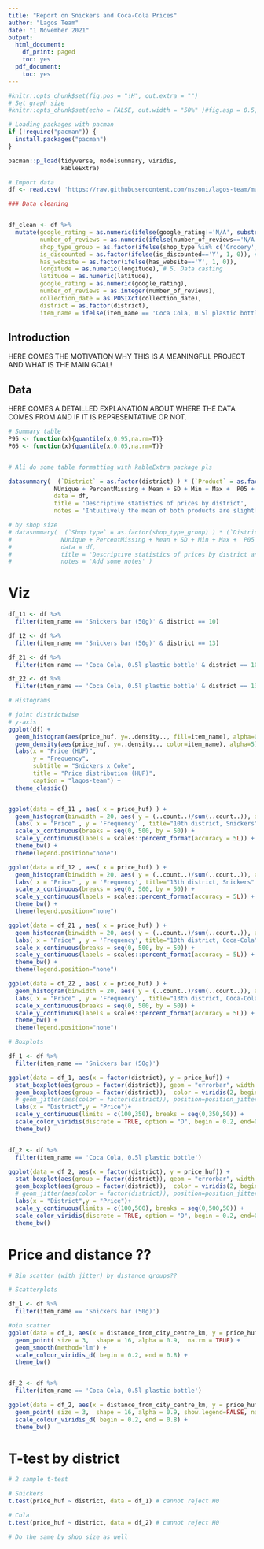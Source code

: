 ```yaml
---
title: "Report on Snickers and Coca-Cola Prices"
author: "Lagos Team"
date: "1 November 2021"
output:
  html_document:
    df_print: paged
    toc: yes
  pdf_document:
    toc: yes
---
```


```r
#knitr::opts_chunk$set(fig.pos = "!H", out.extra = "")
# Set graph size
#knitr::opts_chunk$set(echo = FALSE, out.width = "50%" )#fig.asp = 0.5, fig.width = 7, out.width = "90%" )

# Loading packages with pacman
if (!require("pacman")) {
  install.packages("pacman")
}

pacman::p_load(tidyverse, modelsummary, viridis,
               kableExtra)

# Import data
df <- read.csv( 'https://raw.githubusercontent.com/nszoni/lagos-team/main/coding-1/data/Data_DA1_HW1_Lagos.csv' )

```


```r

### Data cleaning


df_clean <- df %>% 
  mutate(google_rating = as.numeric(ifelse(google_rating!='N/A', substr(google_rating,1,3), NA)), # 1. Correct ratings and NAs
         number_of_reviews = as.numeric(ifelse(number_of_reviews=='N/A', NA, number_of_reviews)), # 2. Correct number of reviews NA
         shop_type_group = as.factor(ifelse(shop_type %in% c('Grocery', 'Gas station', "Supermarket", "Other"), "Big shop", "Small shop")), # 3. Create group for shop size
         is_discounted = as.factor(ifelse(is_discounted=='Y', 1, 0)), # 4. Replace booelan flags
         has_website = as.factor(ifelse(has_website=='Y', 1, 0)),
         longitude = as.numeric(longitude), # 5. Data casting
         latitude = as.numeric(latitude),
         google_rating = as.numeric(google_rating),
         number_of_reviews = as.integer(number_of_reviews),
         collection_date = as.POSIXct(collection_date),
         district = as.factor(district), 
         item_name = ifelse(item_name == 'Coca Cola, 0.5l plastic bottle', 'Coke 0.5l', 'Snickers 50g')) #5. Shortening item names

```

## Introduction
HERE COMES THE MOTIVATION WHY THIS IS A MEANINGFUL PROJECT AND WHAT IS THE MAIN GOAL!

## Data
HERE COMES A DETAILLED EXPLANATION ABOUT WHERE THE DATA COMES FROM AND IF IT IS REPRESENTATIVE OR NOT.


```r

# Summary table
P95 <- function(x){quantile(x,0.95,na.rm=T)}
P05 <- function(x){quantile(x,0.05,na.rm=T)}


# Ali do some table formatting with kableExtra package pls

datasummary(  (`District` = as.factor(district) ) * (`Product` = as.factor(item_name)) * (`Price` = price_huf ) ~ 
             NUnique + PercentMissing + Mean + SD + Min + Max +  P05 + Median + P95 + Histogram, 
             data = df,
             title = 'Descriptive statistics of prices by district',
             notes = 'Intuitively the mean of both products are slightly higher in the inner 13th district. Also there is less variation in price of Snicker bars and more variation in the price of Coke. Those who are living in the inner city have to pay a larger entry price for Coke. The distribution of prices in teh inner district is shofted a bit considering the percentiles' )

# by shop size     
# datasummary(  (`Shop type` = as.factor(shop_type_group) ) * (`District` = as.factor(district) ) * (`Product` = as.factor(item_name)) * (`Price` = price_huf ) ~ 
#              NUnique + PercentMissing + Mean + SD + Min + Max +  P05 + Median + P95, 
#              data = df,
#              title = 'Descriptive statistics of prices by district and shop size',
#              notes = 'Add some notes' )

```

# Viz

```r
df_11 <- df %>% 
  filter(item_name == 'Snickers bar (50g)' & district == 10) 

df_12 <- df %>% 
  filter(item_name == 'Snickers bar (50g)' & district == 13) 

df_21 <- df %>% 
  filter(item_name == 'Coca Cola, 0.5l plastic bottle' & district == 10) 

df_22 <- df %>% 
  filter(item_name == 'Coca Cola, 0.5l plastic bottle' & district == 13) 

# Histograms

# joint districtwise
# y-axis
ggplot(df) + 
  geom_histogram(aes(price_huf, y=..density.., fill=item_name), alpha=0.6, position="identity", bins = 10) +
  geom_density(aes(price_huf, y=..density.., color=item_name), alpha=5) +
  labs(x = "Price (HUF)",
       y = "Frequency",
       subtitle = "Snickers x Coke",
       title = "Price distribution (HUF)",
       caption = "lagos-team") +
  theme_classic()


ggplot(data = df_11 , aes( x = price_huf) ) +
  geom_histogram(binwidth = 20, aes( y = (..count..)/sum(..count..)), alpha =0.8) +
  labs( x = "Price" , y = 'Frequency' , title="10th district, Snickers" ) +
  scale_x_continuous(breaks = seq(0, 500, by = 50)) +
  scale_y_continuous(labels = scales::percent_format(accuracy = 5L)) +
  theme_bw() +
  theme(legend.position="none")

ggplot(data = df_12 , aes( x = price_huf) ) +
  geom_histogram(binwidth = 20, aes( y = (..count..)/sum(..count..)), alpha =0.8) +
  labs( x = "Price" , y = 'Frequency', title="13th district, Snickers"  ) +
  scale_x_continuous(breaks = seq(0, 500, by = 50)) +
  scale_y_continuous(labels = scales::percent_format(accuracy = 5L)) +
  theme_bw() +
  theme(legend.position="none")

ggplot(data = df_21 , aes( x = price_huf) ) +
  geom_histogram(binwidth = 20, aes( y = (..count..)/sum(..count..)), alpha =0.8) +
  labs( x = "Price" , y = 'Frequency', title="10th district, Coca-Cola"  ) +
  scale_x_continuous(breaks = seq(0, 500, by = 50)) +
  scale_y_continuous(labels = scales::percent_format(accuracy = 5L)) +
  theme_bw() +
  theme(legend.position="none")

ggplot(data = df_22 , aes( x = price_huf) ) +
  geom_histogram(binwidth = 20, aes( y = (..count..)/sum(..count..)), alpha =0.8) +
  labs( x = "Price" , y = 'Frequency' , title="13th district, Coca-Cola" ) +
  scale_x_continuous(breaks = seq(0, 500, by = 50)) +
  scale_y_continuous(labels = scales::percent_format(accuracy = 5L)) +
  theme_bw() +
  theme(legend.position="none")


```


```r

# Boxplots

df_1 <- df %>% 
  filter(item_name == 'Snickers bar (50g)') 

ggplot(data = df_1, aes(x = factor(district), y = price_huf)) +
  stat_boxplot(aes(group = factor(district)), geom = "errorbar", width = 0.2, color = viridis(2, begin=0.2, end=0.8), size = 0.1) +
  geom_boxplot(aes(group = factor(district)),  color = viridis(2, begin=0.2, end=0.8), fill = viridis(2, begin=0.2, end=0.8), size = 0.5, width =  0.5, alpha = 0.6) +  # , outlier.shape = NA
  # geom_jitter(aes(color = factor(district)), position=position_jitter(0.1), size = 1.5, show.legend=F) +
  labs(x = "District",y = "Price")+
  scale_y_continuous(limits = c(100,350), breaks = seq(0,350,50)) +
  scale_color_viridis(discrete = TRUE, option = "D", begin = 0.2, end=0.8)+
  theme_bw() 


df_2 <- df %>% 
  filter(item_name == 'Coca Cola, 0.5l plastic bottle') 

ggplot(data = df_2, aes(x = factor(district), y = price_huf)) +
  stat_boxplot(aes(group = factor(district)), geom = "errorbar", width = 0.2, color = viridis(2, begin=0.2, end=0.8), size = 0.1) +
  geom_boxplot(aes(group = factor(district)),  color = viridis(2, begin=0.2, end=0.8), fill = viridis(2, begin=0.2, end=0.8), size = 0.5, width =  0.5, alpha = 0.6) +  # , outlier.shape = NA
  # geom_jitter(aes(color = factor(district)), position=position_jitter(0.1), size = 1.5, show.legend=F) +
  labs(x = "District",y = "Price")+
  scale_y_continuous(limits = c(100,500), breaks = seq(0,500,50)) +
  scale_color_viridis(discrete = TRUE, option = "D", begin = 0.2, end=0.8)+
  theme_bw() 

```


# Price and distance ??
```r

# Bin scatter (with jitter) by distance groups??

```



```r

# Scatterplots 

df_1 <- df %>% 
  filter(item_name == 'Snickers bar (50g)') 

#bin scatter
ggplot(data = df_1, aes(x = distance_from_city_centre_km, y = price_huf, color = factor(district))) +
  geom_point( size = 3,  shape = 16, alpha = 0.9,  na.rm = TRUE) +
  geom_smooth(method='lm') +
  scale_colour_viridis_d( begin = 0.2, end = 0.8) +
  theme_bw()


df_2 <- df %>% 
  filter(item_name == 'Coca Cola, 0.5l plastic bottle') 

ggplot(data = df_2, aes(x = distance_from_city_centre_km, y = price_huf, color = factor(district))) +
  geom_point( size = 3,  shape = 16, alpha = 0.9, show.legend=FALSE, na.rm = TRUE) +
  scale_colour_viridis_d( begin = 0.2, end = 0.8) +
  theme_bw()


```


# T-test by district
```r

# 2 sample t-test

# Snickers
t.test(price_huf ~ district, data = df_1) # cannot reject H0

# Cola
t.test(price_huf ~ district, data = df_2) # cannot reject H0

# Do the same by shop size as well



```




